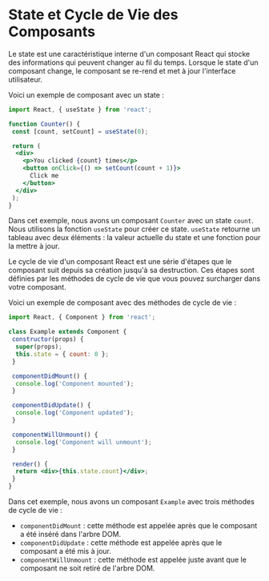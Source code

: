 # State et Cycle de Vie des Composants

Le state est une caractéristique interne d'un composant React qui stocke des informations qui peuvent changer au fil du temps. Lorsque le state d'un composant change, le composant se re-rend et met à jour l'interface utilisateur.

Voici un exemple de composant avec un state :

```jsx copy
import React, { useState } from 'react';

function Counter() {
 const [count, setCount] = useState(0);

 return (
  <div>
    <p>You clicked {count} times</p>
    <button onClick={() => setCount(count + 1)}>
      Click me
    </button>
  </div>
 );
}
```

Dans cet exemple, nous avons un composant `Counter` avec un state `count`. Nous utilisons la fonction `useState` pour créer ce state. `useState` retourne un tableau avec deux éléments : la valeur actuelle du state et une fonction pour la mettre à jour.

Le cycle de vie d'un composant React est une série d'étapes que le composant suit depuis sa création jusqu'à sa destruction. Ces étapes sont définies par les méthodes de cycle de vie que vous pouvez surcharger dans votre composant.

Voici un exemple de composant avec des méthodes de cycle de vie :

```jsx copy
import React, { Component } from 'react';

class Example extends Component {
 constructor(props) {
  super(props);
  this.state = { count: 0 };
 }

 componentDidMount() {
  console.log('Component mounted');
 }

 componentDidUpdate() {
  console.log('Component updated');
 }

 componentWillUnmount() {
  console.log('Component will unmount');
 }

 render() {
  return <div>{this.state.count}</div>;
 }
}
```

Dans cet exemple, nous avons un composant `Example` avec trois méthodes de cycle de vie :

- `componentDidMount` : cette méthode est appelée après que le composant a été inséré dans l'arbre DOM.
- `componentDidUpdate` : cette méthode est appelée après que le composant a été mis à jour.
- `componentWillUnmount` : cette méthode est appelée juste avant que le composant ne soit retiré de l'arbre DOM.